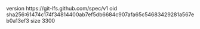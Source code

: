 version https://git-lfs.github.com/spec/v1
oid sha256:61474c174f34814400ab7ef5db6684c907afa65c54683429281a567eb0a13ef3
size 3300
